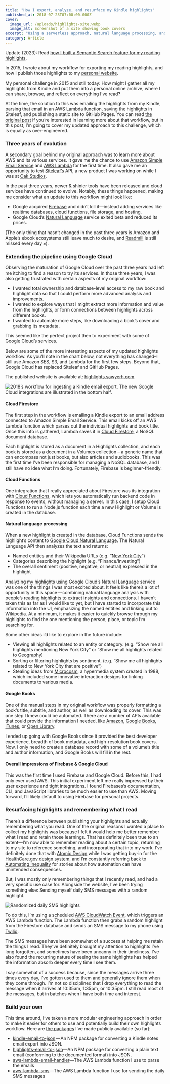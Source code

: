 ```yaml
---
title: "How I export, analyze, and resurface my Kindle highlights"
published_at: 2018-07-23T07:00:00.000Z
cover:
  image_url: /uploads/highlights-site.webp
  image_alt: Screenshot of a site showing book covers
excerpt: "Using a serverless approach, natural language processing, and\_SMS."
category: Article
---
```


Update (2023): Read [how I built a Semantic Search feature for my reading highlights](/blog/semantic-search-for-reading-highlights).

In 2015, I wrote about my workflow for exporting my reading highlights, and how I publish those highlights to my [personal website](https://highlights.sawyerh.com/).

My personal challenge in 2015 and still today: How might I gather all my highlights from Kindle and put them into a personal online archive, where I can share, browse, and reflect on everything I’ve read?

At the time, the solution to this was emailing the highlights from my Kindle, parsing that email in an AWS Lambda function, saving the highlights in Siteleaf, and publishing a static site to GitHub Pages. You can read [the original post](https://medium.com/@sawyerh/how-i-m-exporting-my-highlights-from-the-grasps-of-ibooks-and-kindle-ce6a6031b298) if you’re interested in learning more about that workflow, but in this post, I’m going to cover my updated approach to this challenge, which is equally as over-engineered.

### Three years of evolution

A secondary goal behind my original approach was to learn more about AWS and its various services. It gave me the chance to use [Amazon Simple Email Service](https://aws.amazon.com/ses/) and [AWS Lambda](https://aws.amazon.com/lambda/) for the first time. It also gave me an opportunity to test [Siteleaf’s](https://www.siteleaf.com/) API, a new product I was working on while I was at [Oak Studios](https://oak.is/).

In the past three years, newer & shinier tools have been released and cloud services have continued to evolve. Notably, these things happened, making me consider what an update to this workflow might look like:

- Google acquired [Firebase](https://firebase.google.com/) and didn’t kill it—instead adding services like realtime databases, cloud functions, file storage, and hosting.
- Google Cloud’s [Natural Language](https://cloud.google.com/natural-language/) service exited beta and reduced its prices.

(The only thing that hasn’t changed in the past three years is Amazon and Apple’s ebook ecosystems still leave much to desire, and [Readmill](http://readmill.com/) is still missed every day ✊).

### Extending the pipeline using Google Cloud

Observing the maturation of Google Cloud over the past three years had left me itching to find a reason to try its services. In those three years, I was also getting frustrated with certain aspects of my original workflow:

- I wanted total ownership and database-level access to my raw book and highlight data so that I could perform more advanced analysis and improvements.
- I wanted to explore ways that I might extract more information and value from the highlights, or form connections between highlights across different books.
- I wanted to automate more steps, like downloading a book’s cover and grabbing its metadata.

This seemed like the perfect project then to experiment with some of Google Cloud’s services.

Below are some of the more interesting aspects of my updated highlights workflow. As you’ll note in the chart below, not everything has changed–I still use Amazon SES, S3, and Lambda for the first few steps. Beyond that, Google Cloud has replaced Siteleaf and GitHub Pages.

The published website is available at: [highlights.sawyerh.com](https://highlights.sawyerh.com/).

![](/uploads/highlights-data-flow.webp "2018’s workflow for ingesting a Kindle email export. The new Google Cloud integrations are illustrated in the bottom half.")

#### Cloud Firestore

The first step in the workflow is emailing a Kindle export to an email address connected to Amazon Simple Email Service. This email kicks off an AWS Lambda function which parses out the individual highlights and book title. Once this info is gathered, Lambda saves it in [Cloud Firestore](https://firebase.google.com/products/firestore/), a NoSQL document database.

Each highlight is stored as a document in a Highlights collection, and each book is stored as a document in a Volumes collection – a generic name that can encompass not just books, but also articles and audiobooks. This was the first time I’ve been responsible for managing a NoSQL database, and I still have no idea what I’m doing. Fortunately, Firebase is beginner-friendly.

#### Cloud Functions

One integration that I really appreciated about Firestore was its integration with [Cloud Functions](https://firebase.google.com/docs/functions/), which lets you automatically run backend code in response to events, without managing a server. In this case, I setup Cloud Functions to run a Node.js function each time a new Highlight or Volume is created in the database.

#### Natural language processing

When a new highlight is created in the database, Cloud Functions sends the highlight’s content to [Google Cloud Natural Language](https://cloud.google.com/natural-language/). The Natural Language API then analyzes the text and returns:

- Named entities and their Wikipedia URLs (e.g. “[New York City](https://en.m.wikipedia.org/wiki/New_York_City)”)
- Categories describing the highlight (e.g. “Finance/Investing”)
- The overall sentiment (positive, negative, or neutral) expressed in the highlight

Analyzing [my highlights](https://highlights.sawyerh.com/) using Google Cloud’s Natural Language service was one of the things I was most excited about. It feels like there’s a lot of opportunity in this space — combining natural language analysis with people’s reading highlights to extract insights and connections. I haven’t taken this as far as I would like to yet, but I have started to incorporate this information into the UI, emphasizing the named entities and linking out to Wikipedia. At a minimum, it makes it easier to quickly browse through my highlights to find the one mentioning the person, place, or topic I’m searching for.

<MarkdownImage
  url="/uploads/highlight-with-entities.webp"
  caption="A highlight from “Automating Inequality”, showing entities (e.g. Los Angeles) linking to their Wikipedia pages."
  size="prose"
/>

Some other ideas I’d like to explore in the future include:

- Viewing all highlights related to an entity or category. (e.g. “Show me all highlights mentioning New York City” or “Show me all highlights related to Geography)
- Sorting or filtering highlights by sentiment. (e.g. “Show me all highlights related to New York City that are positive”)
- Stealing ideas from [Microcosm](https://www.youtube.com/watch?v=DF9oAwUgmKo), a hypermedia system created in 1988, which included some innovative interaction designs for linking documents to various media.

#### Google Books

One of the manual steps in my original workflow was properly formatting a book’s title, subtitle, and author, as well as downloading its cover. This was one step I knew could be automated. There are a number of APIs available that could provide the information I needed, like [Amazon](https://docs.aws.amazon.com/AWSECommerceService/latest/DG/EX_SearchingbyTitle.html), [Google Books](https://developers.google.com/books/docs/v1/using#PerformingSearch), [iTunes](https://affiliate.itunes.apple.com/resources/blog/using-isbns-with-the-ibookstore/), or [Open Library](https://openlibrary.org/dev/docs/api/search).

<MarkdownImage
  url="/uploads/highlight-book-details.webp"
  caption="Amongst other things, Google Books provides the cover, subtitle, and authors."
  size="prose"
/>

I ended up going with Google Books since it provided the best developer experience, breadth of book metadata, and high-resolution book covers. Now, I only need to create a database record with some of a volume’s title and author information, and Google Books will fill in the rest.

#### Overall impressions of Firebase & Google Cloud

This was the first time I used Firebase and Google Cloud. Before this, I had only ever used AWS. This initial experiment left me really impressed by their user experience and tight integrations. I found Firebases’s documentation, CLI, and JavaScript libraries to be much easier to use than AWS. Moving forward, I’ll likely default to using Firebase for personal projects.

### Resurfacing highlights and remembering what I read

There’s a difference between publishing your highlights and actually remembering what you read. One of the original reasons I wanted a place to collect my highlights was because I felt it would help me better remember what I read and retain those learnings. That has definitely been true to an extent—I’m now able to remember reading about a certain topic, returning to my site to reference something, and incorporating that into my work. I’ve definitely done that with [Atomic Design](https://highlights.sawyerh.com/volumes/a8365f29-dea7-458b-96ac-ee9914955a34) while I was getting buy-in for the [HealthCare.gov design system](https://blog.navapbc.com/healthcare-gov-design-system-fc27964a14c9), and I’m constantly referring back to [Automating Inequality](https://highlights.sawyerh.com/volumes/3sw8rlMDNdZQIgE5kUaJ) for stories about how automation can have unintended consequences.

But, I was mostly only remembering things that I recently read, and had a very specific use case for. Alongside the website, I’ve been trying something else: Sending myself daily SMS messages with a random highlight.

![](/uploads/highlight-sms.png "Randomized daily SMS highlights")

To do this, I’m using a scheduled [AWS CloudWatch Event](https://docs.aws.amazon.com/AmazonCloudWatch/latest/events/WhatIsCloudWatchEvents.html), which triggers an AWS Lambda function. The Lambda function then grabs a random highlight from the Firestore database and sends an SMS message to my phone using [Twilio](https://www.twilio.com/).

The SMS messages have been somewhat of a success at helping me retain the things I read. They’ve definitely brought my attention to highlights I’ve long forgotten, and sometimes have been uncanny in their timeliness. I’ve also found the recurring nature of seeing the same highlights has helped the information absorb deeper every time I see them.

I say somewhat of a success because, since the messages arrive three times every day, I’ve gotten used to them and generally ignore them when they come through. I’m not so disciplined that I drop everything to read the message when it arrives at 10:35am, 1:35pm, or 10:35pm. I still read most of the messages, but in batches when I have both time and interest.

### Build your own

This time around, I’ve taken a more modular engineering approach in order to make it easier for others to use and potentially build their own highlights workflow. Here are [the packages](https://github.com/sawyerh/highlight-utils) I’ve made publicly available (so far):

- [kindle-email-to-json](https://github.com/sawyerh/highlight-utils/tree/master/packages/kindle-email-to-json) — An NPM package for converting a Kindle notes email export into JSON.
- [highlights-email-to-json](https://github.com/sawyerh/highlight-utils/tree/master/packages/highlights-email-to-json)—An NPM package for converting a plain text email (conforming to the documented format) into JSON.
- [aws-lambda-email-handler](https://github.com/sawyerh/highlight-utils/tree/master/packages/aws-lambda-email-handler)—The AWS Lambda function I use to parse the emails
- [aws-lambda-sms](https://github.com/sawyerh/highlight-utils/tree/master/packages/aws-lambda-sms)—The AWS Lambda function I use for sending the daily SMS messages
